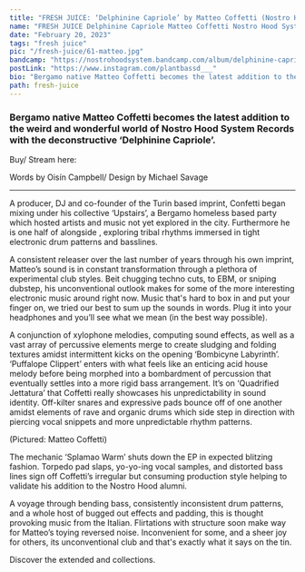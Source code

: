 ---
title: "FRESH JUICE: ‘Delphinine Capriole’ by Matteo Coffetti (Nostro Hood System"
name: "FRESH JUICE Delphinine Capriole Matteo Coffetti Nostro Hood System"
date: "February 20, 2023"
tags: "fresh juice"
pic: "/fresh-juice/61-matteo.jpg"
bandcamp: "https://nostrohoodsystem.bandcamp.com/album/delphinine-capriole-ep"
postLink: "https://www.instagram.com/plantbassd___"
bio: "Bergamo native Matteo Coffetti becomes the latest addition to the weird and wonderful world of Nostro Hood System Records with the deconstructive ‘Delphinine Capriole’."
path: fresh-juice
---

### Bergamo native Matteo Coffetti becomes the latest addition to the weird and wonderful world of Nostro Hood System Records with the deconstructive ‘Delphinine Capriole’.

Buy/ Stream here: <HoverLink url="nostrohoodsystem.bandcamp.com/album/delphinine-capriole-ep" inline external />

<Picture src="/fresh-juice/61-delphinine.jpg" alt="‘Delphinine Capriole album art" size={1200} />
<p className="smallText">Words by Oisín Campbell/ Design by Michael Savage</p>

<hr />

A producer, DJ and co-founder of the Turin based <HoverLink url="phobhorecords.bandcamp.com/" name="PHO BHO" inline external /> imprint, Confetti began mixing under his collective ‘Upstairs’, a Bergamo homeless based party which hosted artists and music not yet explored in the city. Furthermore he is one half of <HoverLink url="phobhorecords.bandcamp.com/album/wokatikitanku-ep" name="Ninja Exotic Machine" inline external /> alongside <HoverLink url="intersezioni.bandcamp.com/album/intrz005-acid-desert" name="Kakofonico" inline external />, exploring tribal rhythms immersed in tight electronic drum patterns and basslines.

A consistent releaser over the last number of years through his own imprint, Matteo’s sound is in constant transformation through a plethora of experimental club styles. Beit chugging techno cuts, to EBM, or sniping dubstep, his unconventional outlook makes for some of the more interesting electronic music around right now. Music that's hard to box in and put your finger on, we tried our best to sum up the sounds in words. Plug it into your headphones and you’ll see what we mean (in the best way possible).

A conjunction of xylophone melodies, computing sound effects, as well as a vast array of percussive elements merge to create sludging and folding textures amidst intermittent kicks on the opening ‘Bombicyne Labyrinth’.  
‘Puffalope Clippert’ enters with what feels like an enticing acid house melody before being morphed into a bombardment of percussion that eventually settles into a more rigid bass arrangement.
It’s on ‘Quadrified Jettatura’ that Coffetti really showcases his unpredictability in sound identity. Off-kilter snares and expressive pads bounce off of one another amidst elements of rave and organic drums which side step in direction with piercing vocal snippets and more unpredictable rhythm patterns.

<Picture src="/fresh-juice/61-coffetti.jpg" alt="Matteo cover pic" size={1200} />
<p className="smallText">(Pictured: Matteo Coffetti)</p>

The mechanic ‘Splamao Warm’ shuts down the EP in expected blitzing fashion. Torpedo pad slaps, yo-yo-ing vocal samples, and distorted bass lines sign off Coffetti’s irregular but consuming production style helping to validate his addition to the Nostro Hood alumni.

A voyage through bending bass, consistently inconsistent drum patterns, and a whole host of bugged out effects and padding, this is thought provoking music from the Italian. Flirtations with structure soon make way for Matteo’s toying reversed noise. Inconvenient for some, and a sheer joy for others, its unconventional club and that's exactly what it says on the tin.

Discover the extended <HoverLink url="nostrohoodsystem.bandcamp.com/" name="Nostro Hood System" inline external /> and <HoverLink url="bandcamp.com/search?q=matteo%2Bcoffetti&item_type" name="Matteo Coffetti" inline external /> collections.

